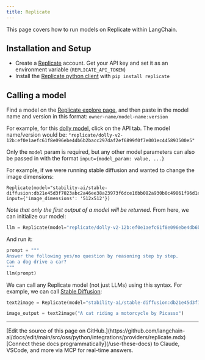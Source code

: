 ```yaml
---
title: Replicate
---
```


This page covers how to run models on Replicate within LangChain.

## Installation and Setup
- Create a [Replicate](https://replicate.com) account. Get your API key and set it as an environment variable (`REPLICATE_API_TOKEN`)
- Install the [Replicate python client](https://github.com/replicate/replicate-python) with `pip install replicate`

## Calling a model

Find a model on the [Replicate explore page](https://replicate.com/explore), and then paste in the model name and version in this format: `owner-name/model-name:version`

For example, for this [dolly model](https://replicate.com/replicate/dolly-v2-12b), click on the API tab. The model name/version would be: `"replicate/dolly-v2-12b:ef0e1aefc61f8e096ebe4db6b2bacc297daf2ef6899f0f7e001ec445893500e5"`

Only the `model` param is required, but any other model parameters can also be passed in with the format `input={model_param: value, ...}`


For example, if we were running stable diffusion and wanted to change the image dimensions:

```
Replicate(model="stability-ai/stable-diffusion:db21e45d3f7023abc2a46ee38a23973f6dce16bb082a930b0c49861f96d1e5bf", input={'image_dimensions': '512x512'})
```

*Note that only the first output of a model will be returned.*
From here, we can initialize our model:

```python
llm = Replicate(model="replicate/dolly-v2-12b:ef0e1aefc61f8e096ebe4db6b2bacc297daf2ef6899f0f7e001ec445893500e5")
```

And run it:

```python
prompt = """
Answer the following yes/no question by reasoning step by step.
Can a dog drive a car?
"""
llm(prompt)
```

We can call any Replicate model (not just LLMs) using this syntax. For example, we can call [Stable Diffusion](https://replicate.com/stability-ai/stable-diffusion):

```python
text2image = Replicate(model="stability-ai/stable-diffusion:db21e45d3f7023abc2a46ee38a23973f6dce16bb082a930b0c49861f96d1e5bf", input={'image_dimensions':'512x512'})

image_output = text2image("A cat riding a motorcycle by Picasso")
```

---

<Callout icon="pen-to-square" iconType="regular">
    [Edit the source of this page on GitHub.](https://github.com/langchain-ai/docs/edit/main/src/oss/python/integrations/providers/replicate.mdx)
</Callout>
<Tip icon="terminal" iconType="regular">
    [Connect these docs programmatically](/use-these-docs) to Claude, VSCode, and more via MCP for    real-time answers.
</Tip>
